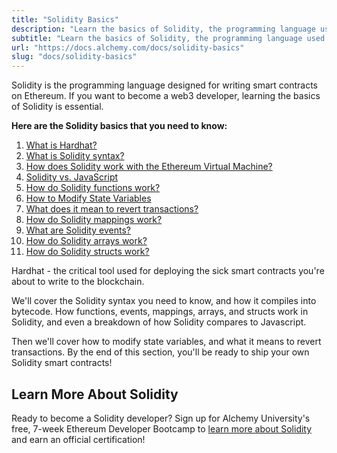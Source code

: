 ```yaml
---
title: "Solidity Basics"
description: "Learn the basics of Solidity, the programming language used for writing Ethereum smart contracts, including syntax, functions, mappings, and more!"
subtitle: "Learn the basics of Solidity, the programming language used for writing Ethereum smart contracts, including syntax, functions, mappings, and more!"
url: "https://docs.alchemy.com/docs/solidity-basics"
slug: "docs/solidity-basics"
---
```


Solidity is the programming language designed for writing smart contracts on Ethereum. If you want to become a web3 developer, learning the basics of Solidity is essential.

**Here are the Solidity basics that you need to know:**

1. [What is Hardhat?](/docs/what-is-hardhat)
2. [What is Solidity syntax?](/docs/solidity-syntax)
3. [How does Solidity work with the Ethereum Virtual Machine?](/docs/how-does-solidity-work)
4. [Solidity vs. JavaScript](/docs/solidity-vs-javascript)
5. [How do Solidity functions work?](/docs/solidity-functions)
6. [How to Modify State Variables](/docs/how-to-modify-state-variables)
7. [What does it mean to revert transactions?](/docs/revert-transactions)
8. [How do Solidity mappings work?](/docs/solidity-mappings)
9. [What are Solidity events?](/docs/solidity-events)
10. [How do Solidity arrays work?](/docs/how-solidity-arrays-work)
11. [How do Solidity structs work?](/docs/how-solidity-structs-work)

Hardhat - the critical tool used for deploying the sick smart contracts you're about to write to the blockchain.

We'll cover the Solidity syntax you need to know, and how it compiles into bytecode. How functions, events, mappings, arrays, and structs work in Solidity, and even a breakdown of how Solidity compares to Javascript.

Then we'll cover how to modify state variables, and what it means to revert transactions. By the end of this section, you'll be ready to ship your own Solidity smart contracts!

## Learn More About Solidity

Ready to become a Solidity developer? Sign up for Alchemy University's free, 7-week Ethereum Developer Bootcamp to [learn more about Solidity](https://university.alchemy.com/ethereum) and earn an official certification!
